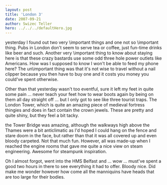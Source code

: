 ```yaml
---
layout: post
title: 'London 3'
date: 2007-09-21
author: Swizec Teller
hero: ../../../defaultHero.jpg
---
```

yesterday I found out two very \\important things and one not so \\important thing. Pubs in London don't seem to serve tea or coffee, just fun-time drinks like beer and such. Another very \\important thing to know about staying here is that these crazy bastards use some odd three hole power outlets like Americans. How was I supposed to know I won't be able to feed my phone here? The un\\important thing was that it's not wise to travel without a nail clipper because you then have to buy one and it costs you money you could've spent otherwise.

Other than that yesterday wasn't too eventful, sure it left my feet in quite some pain ... never teach your feet how to wear boots again by being on them all day straight off ... but I only got to see like three tourist traps. The London Tower, which is quite an amazing piece of medieval fortress thingies and does in fact contain the crown jewels. These are pretty and quite shiny, but they feel a bit tacky.

the Tower Bridge was amazing, although the walkways high above the Thames were a bit anticlimatic as I'd hoped I could hang on the fence and stare doom in the face, but rather than that it was all covered up and even bloody carpeted. Not that much fun. However, all was made-up when I reached the engine rooms that gave me quite a nice view on steam engineering. Awesome for steampunk inspiration.

Oh I almost forgot, went into the HMS Belfast and ... wow ... must've spent a good two hours in there to see everything it had to offer. Bloody nice. Did make me wonder however how come all the manniquins have heads that are too large for their bodies.